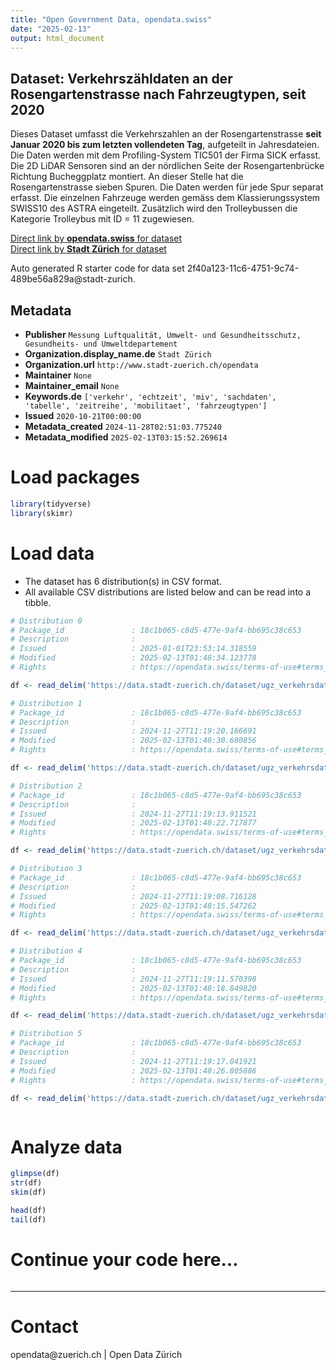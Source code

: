 ```yaml
---
title: "Open Government Data, opendata.swiss"
date: "2025-02-13"
output: html_document
---
```


## Dataset: Verkehrszähldaten an der Rosengartenstrasse nach Fahrzeugtypen, seit 2020


Dieses Dataset umfasst die Verkehrszahlen an der Rosengartenstrasse **seit Januar 2020 bis zum letzten vollendeten Tag**, aufgeteilt in Jahresdateien. Die Daten werden mit dem Profiling-System TIC501 der Firma SICK erfasst. Die 2D LiDAR Sensoren sind an der nördlichen Seite der Rosengartenbrücke Richtung Bucheggplatz montiert. An dieser Stelle hat die Rosengartenstrasse sieben Spuren. Die Daten werden für jede Spur separat erfasst.
Die einzelnen Fahrzeuge werden gemäss dem Klassierungssystem SWISS10 des ASTRA eingeteilt. Zusätzlich wird den Trolleybussen die Kategorie Trolleybus mit ID = 11 zugewiesen.


[Direct link by **opendata.swiss** for dataset](https://opendata.swiss/de/dataset/verkehrszahldaten-an-der-rosengartenstrasse-nach-fahrzeugtypen-seit-2020)<br>
[Direct link by **Stadt Zürich** for dataset](https://data.stadt-zuerich.ch/dataset/ugz_verkehrsdaten_stundenwerte_rosengartenbruecke)

Auto generated R starter code for data set 2f40a123-11c6-4751-9c74-489be56a829a@stadt-zurich.

## Metadata

- **Publisher** `Messung Luftqualität, Umwelt- und Gesundheitsschutz, Gesundheits- und Umweltdepartement`
- **Organization.display_name.de** `Stadt Zürich`
- **Organization.url** `http://www.stadt-zuerich.ch/opendata`
- **Maintainer** `None`
- **Maintainer_email** `None`
- **Keywords.de** `['verkehr', 'echtzeit', 'miv', 'sachdaten', 'tabelle', 'zeitreihe', 'mobilitaet', 'fahrzeugtypen']`
- **Issued** `2020-10-21T00:00:00`
- **Metadata_created** `2024-11-28T02:51:03.775240`
- **Metadata_modified** `2025-02-13T03:15:52.269614`


# Load packages

```r

library(tidyverse)
library(skimr)

```

# Load data

-   The dataset has 6 distribution(s) in CSV format.
-   All available CSV distributions are listed below and can be read into a tibble.

```r

# Distribution 0
# Package_id               : 18c1b065-c8d5-477e-9af4-bb695c38c653
# Description              : 
# Issued                   : 2025-01-01T23:53:14.318559
# Modified                 : 2025-02-13T01:48:34.123778
# Rights                   : https://opendata.swiss/terms-of-use#terms_open

df <- read_delim('https://data.stadt-zuerich.ch/dataset/ugz_verkehrsdaten_stundenwerte_rosengartenbruecke/download/ugz_ogd_traffic_rosengartenbruecke_h1_2025.csv')

# Distribution 1
# Package_id               : 18c1b065-c8d5-477e-9af4-bb695c38c653
# Description              : 
# Issued                   : 2024-11-27T11:19:20.166691
# Modified                 : 2025-02-13T01:48:30.680856
# Rights                   : https://opendata.swiss/terms-of-use#terms_open

df <- read_delim('https://data.stadt-zuerich.ch/dataset/ugz_verkehrsdaten_stundenwerte_rosengartenbruecke/download/ugz_ogd_traffic_rosengartenbruecke_h1_2024.csv')

# Distribution 2
# Package_id               : 18c1b065-c8d5-477e-9af4-bb695c38c653
# Description              : 
# Issued                   : 2024-11-27T11:19:13.911521
# Modified                 : 2025-02-13T01:48:22.717877
# Rights                   : https://opendata.swiss/terms-of-use#terms_open

df <- read_delim('https://data.stadt-zuerich.ch/dataset/ugz_verkehrsdaten_stundenwerte_rosengartenbruecke/download/ugz_ogd_traffic_rosengartenbruecke_h1_2022.csv')

# Distribution 3
# Package_id               : 18c1b065-c8d5-477e-9af4-bb695c38c653
# Description              : 
# Issued                   : 2024-11-27T11:19:08.716128
# Modified                 : 2025-02-13T01:48:15.547262
# Rights                   : https://opendata.swiss/terms-of-use#terms_open

df <- read_delim('https://data.stadt-zuerich.ch/dataset/ugz_verkehrsdaten_stundenwerte_rosengartenbruecke/download/ugz_ogd_traffic_rosengartenbruecke_h1_2020.csv')

# Distribution 4
# Package_id               : 18c1b065-c8d5-477e-9af4-bb695c38c653
# Description              : 
# Issued                   : 2024-11-27T11:19:11.570398
# Modified                 : 2025-02-13T01:48:18.849820
# Rights                   : https://opendata.swiss/terms-of-use#terms_open

df <- read_delim('https://data.stadt-zuerich.ch/dataset/ugz_verkehrsdaten_stundenwerte_rosengartenbruecke/download/ugz_ogd_traffic_rosengartenbruecke_h1_2021.csv')

# Distribution 5
# Package_id               : 18c1b065-c8d5-477e-9af4-bb695c38c653
# Description              : 
# Issued                   : 2024-11-27T11:19:17.041921
# Modified                 : 2025-02-13T01:48:26.805886
# Rights                   : https://opendata.swiss/terms-of-use#terms_open

df <- read_delim('https://data.stadt-zuerich.ch/dataset/ugz_verkehrsdaten_stundenwerte_rosengartenbruecke/download/ugz_ogd_traffic_rosengartenbruecke_h1_2023.csv')



```

# Analyze data

```r

glimpse(df)
str(df)
skim(df)

head(df)
tail(df)

```

# Continue your code here...

```r

```

------------------------------------------------------------------------

# Contact

opendata@zuerich.ch | Open Data Zürich

